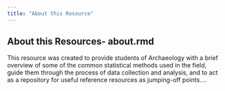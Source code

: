 ```yaml
---
title: "About this Resource"
---
```


## About this Resources- about.rmd

This resource was created to provide students of Archaeology with a brief overview of some of the
common statistical methods used in the field, guide them through the process of data collection
and analysis, and to act as a repository for useful reference resources as jumping-off points....
